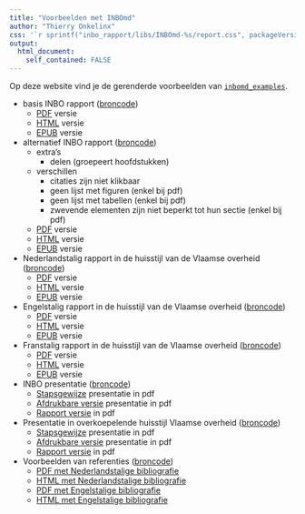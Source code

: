 ```yaml
---
title: "Voorbeelden met INBOmd"
author: "Thierry Onkelinx"
css: '`r sprintf("inbo_rapport/libs/INBOmd-%s/report.css", packageVersion("INBOmd"))`'
output: 
  html_document:
    self_contained: FALSE
---
```


Op deze website vind je de gerenderde voorbeelden van [`inbomd_examples`](https://github.com/inbo/inbomd_examples).

- basis INBO rapport ([broncode](https://github.com/inbo/inbomd_examples/tree/master/source/inbo_rapport))
    - [PDF](inbo_rapport/inbo_rapport.pdf) versie
    - [HTML](inbo_rapport/index.html) versie
    - [EPUB](inbo_rapport/inbo_rapport.epub) versie
- alternatief INBO rapport ([broncode](https://github.com/inbo/inbomd_examples/tree/master/source/inbo_rapport_delen))
    - extra's
        - delen (groepeert hoofdstukken)
    - verschillen
        - citaties zijn niet klikbaar
        - geen lijst met figuren (enkel bij pdf)
        - geen lijst met tabellen (enkel bij pdf)
        - zwevende elementen zijn niet beperkt tot hun sectie (enkel bij pdf)
    - [PDF](inbo_rapport_delen/inbo_rapport_delen.pdf) versie
    - [HTML](inbo_rapport_delen/index.html) versie
    - [EPUB](inbo_rapport_delen/inbo_rapport_delen.epub) versie
- Nederlandstalig rapport in de huisstijl van de Vlaamse overheid ([broncode](https://github.com/inbo/inbomd_examples/tree/master/source/vlaanderen_rapport))
    - [PDF](vlaanderen_rapport/vlaanderen_rapport.pdf) versie
    - [HTML](vlaanderen_rapport/index.html) versie
    - [EPUB](vlaanderen_rapport/vlaanderen_rapport.epub) versie
- Engelstalig rapport in de huisstijl van de Vlaamse overheid ([broncode](https://github.com/inbo/inbomd_examples/tree/master/source/flanders_report))
    - [PDF](flanders_report/flanders_report.pdf) versie
    - [HTML](flanders_report/index.html) versie
    - [EPUB](flanders_report/flanders_report.epub) versie
- Franstalig rapport in de huisstijl van de Vlaamse overheid ([broncode](https://github.com/inbo/inbomd_examples/tree/master/source/flandre_rapport))
    - [PDF](flandre_rapport/flandre_rapport.pdf) versie
    - [HTML](flandre_rapport/index.html) versie
    - [EPUB](flandre_rapport/flandre_rapport.epub) versie
- INBO presentatie ([broncode](https://github.com/inbo/inbomd_examples/tree/master/source/inbo_slides))
    - [Stapsgewijze](inbo_slides/inbo_slides.pdf) presentatie in pdf
    - [Afdrukbare versie](inbo_slides/inbo_slides_handout.pdf) presentatie in pdf
    - [Rapport versie](inbo_slides/inbo_slides_rapport.pdf) in pdf
- Presentatie in overkoepelende huisstijl Vlaamse overheid ([broncode](https://github.com/inbo/inbomd_examples/tree/master/source/flanders_slides))
    - [Stapsgewijze](flanders_slides/flanders_slides.pdf) presentatie in pdf
    - [Afdrukbare versie](flanders_slides/flanders_slides_handout.pdf) presentatie in pdf
    - [Rapport versie](flanders_slides/flanders_slides_rapport.pdf) in pdf
- Voorbeelden van referenties ([broncode](https://github.com/inbo/inbomd_examples/tree/master/source/citation_style))
    - [PDF met Nederlandstalige bibliografie](citation_style/nl/citation_style.pdf)
    - [HTML met Nederlandstalige bibliografie](citation_style/nl/index.html)
    - [PDF met Engelstalige bibliografie](citation_style/en/citation_style.pdf)
    - [HTML met Engelstalige bibliografie](citation_style/en/index.html)
